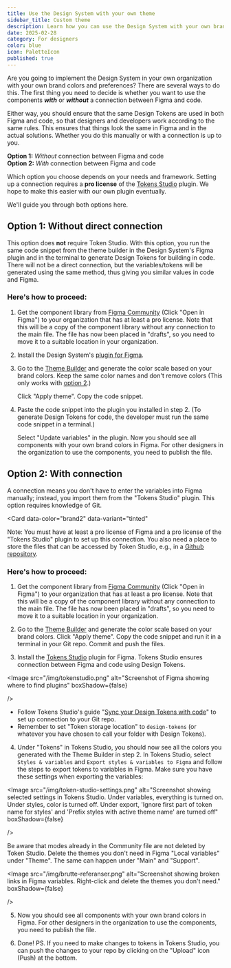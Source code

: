 ```yaml
---
title: Use the Design System with your own theme
sidebar_title: Custom theme
description: Learn how you can use the Design System with your own brand colors and preferences.
date: 2025-02-28
category: For designers
color: blue
icon: PaletteIcon
published: true
---
```


Are you going to implement the Design System in your own organization with your own brand colors and preferences? There are several ways to do this. The first thing you need to decide is whether you want to use the components **_with_** or **_without_** a connection between Figma and code.

Either way, you should ensure that the same Design Tokens are used in both Figma and code, so that designers and developers work according to the same rules. This ensures that things look the same in Figma and in the actual solutions. Whether you do this manually or with a connection is up to you.

**Option 1:** _Without_ connection between Figma and code \
**Option 2:** _With_ connection between Figma and code

Which option you choose depends on your needs and framework. Setting up a connection requires a **pro license** of the [Tokens Studio](https://tokens.studio/) plugin. We hope to make this easier with our own plugin eventually.

We'll guide you through both options here.


## Option 1: Without direct connection

This option does **not** require Token Studio. With this option, you run the same code snippet from the theme builder in the Design System's Figma plugin and in the terminal to generate Design Tokens for building in code. There will not be a direct connection, but the variables/tokens will be generated using the same method, thus giving you similar values in code and Figma.

### Here's how to proceed:

1. Get the component library from [Figma Community](https://www.figma.com/community/file/1322138390374166141/designsystemet-core-ui-kit) (Click "Open in Figma") to your organization that has at least a pro license. Note that this will be a copy of the component library without any connection to the main file. The file has now been placed in "drafts", so you need to move it to a suitable location in your organization.
2. Install the Design System's [plugin for Figma](https://www.figma.com/community/plugin/1382044395533039221/designsystemet-beta).
3. Go to the [Theme Builder](https://theme.designsystemet.no) and generate the color scale based on your brand colors. Keep the same color names and don't remove colors (This only works with [option 2](/en/fundamentals/for-designers/custom-theme#option-2-with-connection).)

    Click "Apply theme". Copy the code snippet.

4. Paste the code snippet into the plugin you installed in step 2. (To generate Design Tokens for code, the developer must run the same code snippet in a terminal.)

    Select "Update variables" in the plugin. Now you should see all components with your own brand colors in Figma. For other designers in the organization to use the components, you need to publish the file.



<ResponsiveIframe
  src="/img/plugin-alt1.mp4"
  title="The video goes through steps 1-4 as described above."
  frameBorder="0"
  allow="autoplay; fullscreen; picture-in-picture"
  allowFullScreen
  aspectRatio="16-9"
/>



## Option 2: With connection

A connection means you don't have to enter the variables into Figma manually; instead, you import them from the "Tokens Studio" plugin. This option requires knowledge of Git.

<Card
  data-color="brand2"
  data-variant="tinted"
>
  Note: You must have at least a pro license of Figma and a pro license of the "Tokens Studio" plugin to set up this connection. You also need a place to store the files that can be accessed by Token Studio, e.g., in a [Github repository](https://github.com/new).
</Card>


### Here's how to proceed:

1. Get the component library from [Figma Community](https://www.figma.com/community/file/1322138390374166141/designsystemet-core-ui-kit) (Click "Open in Figma") to your organization that has at least a pro license. Note that this will be a copy of the component library without any connection to the main file. The file has now been placed in "drafts", so you need to move it to a suitable location in your organization.

2. Go to the [Theme Builder](https://theme.designsystemet.no) and generate the color scale based on your brand colors. Click "Apply theme". Copy the code snippet and run it in a terminal in your Git repo. Commit and push the files.

3. Install the [Tokens Studio](<https://www.figma.com/community/plugin/843461159747178978/Tokens-Studio-for-Figma-(Figma-Tokens)>) plugin for Figma. Tokens Studio ensures connection between Figma and code using Design Tokens.

<Image
  src="/img/tokenstudio.png"
  alt="Screenshot of Figma showing where to find plugins"
  boxShadow={false}
  
/>

  - Follow Tokens Studio's guide "[Sync your Design Tokens with code](https://docs.tokens.studio/token-storage-and-sync/sync-provider-overview)" to set up connection to your Git repo.
  - Remember to set "Token storage location" to `design-tokens` (or whatever you have chosen to call your folder with Design Tokens).

4. Under "Tokens" in Tokens Studio, you should now see all the colors you generated with the Theme Builder in step 2. In Tokens Studio, select `Styles & variables` and `Export styles & variables to Figma` and follow the steps to export tokens to variables in Figma. Make sure you have these settings when exporting the variables:

<Image
  src="/img/token-studio-settings.png"
  alt="Screenshot showing selected settings in Tokens Studio. Under variables, everything is turned on. Under styles, color is turned off. Under export, 'Ignore first part of token name for styles' and 'Prefix styles with active theme name' are turned off"
  boxShadow={false}
  
/>

Be aware that modes already in the Community file are not deleted by Token Studio. Delete the themes you don't need in Figma "Local variables" under "Theme". The same can happen under "Main" and "Support".

<Image
  src="/img/brutte-referanser.png"
  alt="Screenshot showing broken links in Figma variables. Right-click and delete the themes you don't need."
  boxShadow={false}
  
  
/>

5. Now you should see all components with your own brand colors in Figma. For other designers in the organization to use the components, you need to publish the file.

6. Done! PS. If you need to make changes to tokens in Tokens Studio, you can push the changes to your repo by clicking on the "Upload" icon (Push) at the bottom.
